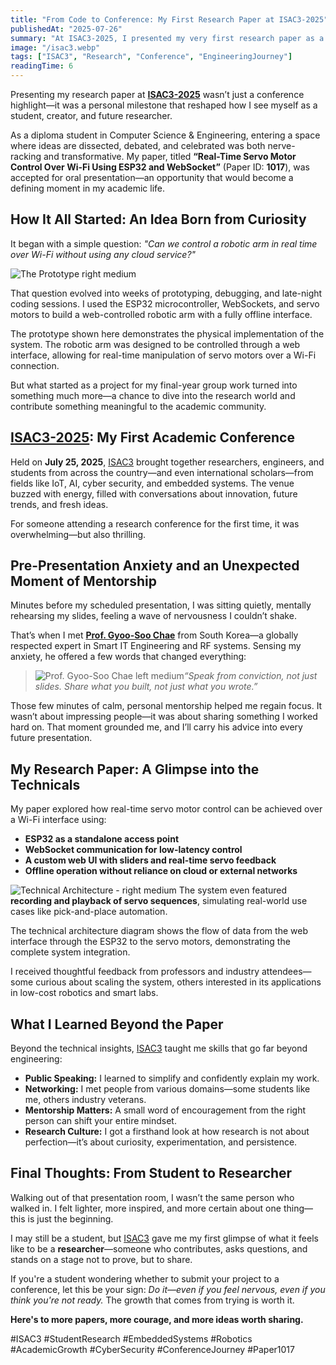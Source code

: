 ```yaml
---
title: "From Code to Conference: My First Research Paper at ISAC3-2025"
publishedAt: "2025-07-26"
summary: "At ISAC3-2025, I presented my very first research paper as a diploma student—an unforgettable experience of growth, mentorship, and stepping into the research community. From meeting global scholars to overcoming my stage fear, here’s how this moment shaped my future."
image: "/isac3.webp"
tags: ["ISAC3", "Research", "Conference", "EngineeringJourney"]
readingTime: 6
---
```


Presenting my research paper at [**ISAC3-2025**](https://isac3.in) wasn’t just a conference highlight—it was a personal milestone that reshaped how I see myself as a student, creator, and future researcher.

As a diploma student in Computer Science & Engineering, entering a space where ideas are dissected, debated, and celebrated was both nerve-racking and transformative. My paper, titled **“Real-Time Servo Motor Control Over Wi-Fi Using ESP32 and WebSocket”** (Paper ID: **1017**), was accepted for oral presentation—an opportunity that would become a defining moment in my academic life.

## How It All Started: An Idea Born from Curiosity

It began with a simple question: *"Can we control a robotic arm in real time over Wi-Fi without using any cloud service?"*

![The Prototype right medium](/roboticarm.webp)

That question evolved into weeks of prototyping, debugging, and late-night coding sessions. I used the ESP32 microcontroller, WebSockets, and servo motors to build a web-controlled robotic arm with a fully offline interface.

The prototype shown here demonstrates the physical implementation of the system. The robotic arm was designed to be controlled through a web interface, allowing for real-time manipulation of servo motors over a Wi-Fi connection.

But what started as a project for my final-year group work turned into something much more—a chance to dive into the research world and contribute something meaningful to the academic community.

## [ISAC3-2025](https://isac3.in): My First Academic Conference

Held on **July 25, 2025**, [ISAC3](https://isac3.in) brought together researchers, engineers, and students from across the country—and even international scholars—from fields like IoT, AI, cyber security, and embedded systems. The venue buzzed with energy, filled with conversations about innovation, future trends, and fresh ideas.

For someone attending a research conference for the first time, it was overwhelming—but also thrilling.


## Pre-Presentation Anxiety and an Unexpected Moment of Mentorship

Minutes before my scheduled presentation, I was sitting quietly, mentally rehearsing my slides, feeling a wave of nervousness I couldn’t shake.

That’s when I met [**Prof. Gyoo-Soo Chae**](https://scholar.google.com/citations?user=FfJ6EwUAAAAJ&hl=ko) from South Korea—a globally respected expert in Smart IT Engineering and RF systems. Sensing my anxiety, he offered a few words that changed everything:


>![Prof. Gyoo-Soo Chae left medium](/profchae.webp)*“Speak from conviction, not just slides. Share what you built, not just what you wrote.”*

Those few minutes of calm, personal mentorship helped me regain focus. It wasn’t about impressing people—it was about sharing something I worked hard on. That moment grounded me, and I’ll carry his advice into every future presentation.

## My Research Paper: A Glimpse into the Technicals

My paper explored how real-time servo motor control can be achieved over a Wi-Fi interface using:


- **ESP32 as a standalone access point**
- **WebSocket communication for low-latency control**
- **A custom web UI with sliders and real-time servo feedback**
- **Offline operation without reliance on cloud or external networks**

![Technical Architecture - right medium](/architecturediagramisac3.webp)
The system even featured **recording and playback of servo sequences**, simulating real-world use cases like pick-and-place automation.

The technical architecture diagram shows the flow of data from the web interface through the ESP32 to the servo motors, demonstrating the complete system integration.

I received thoughtful feedback from professors and industry attendees—some curious about scaling the system, others interested in its applications in low-cost robotics and smart labs.

## What I Learned Beyond the Paper

Beyond the technical insights, [ISAC3](https://isac3.in) taught me skills that go far beyond engineering:

- **Public Speaking:** I learned to simplify and confidently explain my work.
- **Networking:** I met people from various domains—some students like me, others industry veterans.
- **Mentorship Matters:** A small word of encouragement from the right person can shift your entire mindset.
- **Research Culture:** I got a firsthand look at how research is not about perfection—it’s about curiosity, experimentation, and persistence.

## Final Thoughts: From Student to Researcher

Walking out of that presentation room, I wasn’t the same person who walked in. I felt lighter, more inspired, and more certain about one thing—this is just the beginning.

I may still be a student, but [ISAC3](https://isac3.in) gave me my first glimpse of what it feels like to be a **researcher**—someone who contributes, asks questions, and stands on a stage not to prove, but to share.

If you're a student wondering whether to submit your project to a conference, let this be your sign: *Do it—even if you feel nervous, even if you think you're not ready.* The growth that comes from trying is worth it.

**Here's to more papers, more courage, and more ideas worth sharing.**

#ISAC3 #StudentResearch #EmbeddedSystems #Robotics #AcademicGrowth #CyberSecurity #ConferenceJourney #Paper1017
